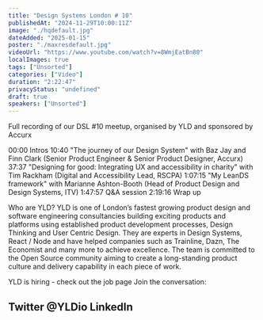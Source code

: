 ```yaml
---
title: "Design Systems London # 10"
publishedAt: "2024-11-29T10:00:11Z"
image: "./hqdefault.jpg"
dateAdded: "2025-01-15"
poster: "./maxresdefault.jpg"
videoUrl: "https://www.youtube.com/watch?v=8WmjEatBn80"
localImages: true
tags: ["Unsorted"]
categories: ["Video"]
duration: "2:22:47"
privacyStatus: "undefined"
draft: true
speakers: ["Unsorted"]
---
```

Full recording of our DSL #10 meetup, organised by YLD and sponsored by Accurx

00:00 Intros
10:40 "The journey of our Design System" with Baz Jay and Finn Clark (Senior Product Engineer & Senior Product Designer, Accurx)
37:37 "Designing for good: Integrating UX and accessibility in charity" with Tim Rackham (Digital and Accessibility Lead, RSCPA)
1:07:15 "My LeanDS framework" with Marianne Ashton-Booth (Head of Product Design and Design Systems, ITV)
1:47:57 Q&A session
2:19:16 Wrap up

Who are YLD?
YLD is one of London’s fastest growing product design and software engineering consultancies building exciting products and platforms using established product development processes, Design Thinking and User Centric Design. They are experts in Design Systems, React / Node and have helped companies such as Trainline, Dazn, The Economist and many more to achieve excellence.
The team is committed to the Open Source community aiming to create a long-standing product culture and delivery capability in each piece of work.

YLD is hiring - check out the job page
Join the conversation:

Twitter @YLDio
LinkedIn
------
